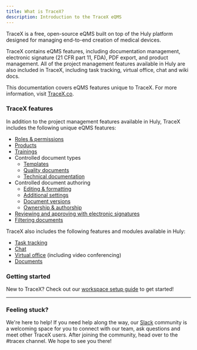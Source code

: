 ```yaml
---
title: What is TraceX?
description: Introduction to the TraceX eQMS
---
```



<YouTube id='COH9vVjLlsg' posterQuality='max' />

TraceX is a free, open-source eQMS built on top of the Huly platform designed for managing end-to-end creation of medical devices.

TraceX contains eQMS features, including documentation management, electronic signature (21 CFR part 11, FDA), PDF export, and product management. All of the project management features available in Huly are also included in TraceX, including task tracking, virtual office, chat and wiki docs.

This documentation covers eQMS features unique to TraceX. For more information, visit <a href="https://tracex.co/" target="_blank">TraceX.co</a>.

### TraceX features

In addition to the project management features available in Huly, TraceX includes the following unique eQMS features:

* [Roles & permissions](../../eqms/roles)
* [Products](../../eqms/products)
* [Trainings](../../eqms/trainings)
* Controlled document types
    * [Templates](../../eqms/templates)
    * [Quality documents](../../eqms/quality-documents)
    * [Technical documentation](../../eqms/technical-documentation)
* Controlled document authoring
    * [Editing & formatting](../../eqms/editing-formatting)
    * [Additional settings](../../eqms/document-settings)
    * [Document versions](../../eqms/document-versions)
    * [Ownership & authorship](../../eqms/ownership-authorship)
* [Reviewing and approving with electronic signatures](../../eqms/review-approval)
* [Filtering documents](../../eqms/document-filtering)

TraceX also includes the following features and modules available in Huly:

* [Task tracking](../../task-tracking/creating-issues)
* [Chat](../../communication/sending-messages)
* [Virtual office](../../communication/virtual-office) (including video conferencing)
* [Documents](../../knowledge-management/documents)

### Getting started

New to TraceX? Check out our [workspace setup guide](/getting-started/workspace-setup) to get started!


---

### Feeling stuck?

We're here to help! If you need help along the way, our <a href="https://hulycommunity.slack.com/join/shared_invite/zt-29kl7zmwz-2b3RRVTiWhhtAwzHjBm3Wg#/shared-invite/email" target="_blank">Slack</a> community is a welcoming space for you to connect with our team, ask questions and meet other TraceX users. After joining the community, head over to the #tracex channel. We hope to see you there!